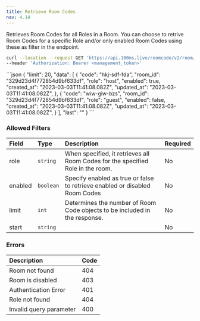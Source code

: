 ```yaml
---
title: Retrieve Room Codes
nav: 4.14
---
```


Retrieves Room Codes for all Roles in a Room. You can choose to retrive Room Codes for a specific Role and/or only enabled Room Codes using these as filter in the endpoint. 

<GetRequest title="https://api.100ms.live/roomcode/v2/room/<room_id>/" />
<Request id="req-comp-0">

```bash
curl --location --request GET 'https://api.100ms.live/roomcode/v2/room/<room_id>/' \
--header 'Authorization: Bearer <management_token>' 
```
</Request>
   
<ResponseBox id="resp-0" status="200 OK">
```json
{
    "limit": 20,
    "data": [
        {
            "code": "hkj-sdf-fda",
            "room_id": "329d23d4f772854d9bf633df",
            "role": "host",
            "enabled": true,
            "created_at": "2023-03-03T11:41:08.082Z",
            "updated_at": "2023-03-03T11:41:08.082Z",
    	},
    	{
    		"code": "wiw-giw-bzs",
    		"room_id": "329d23d4f772854d9bf633df",
    		"role": "guest",
    		"enabled": false,
    		"created_at": "2023-03-03T11:41:08.082Z",
    		"updated_at": "2023-03-03T11:41:08.082Z",
    	}
    ],
    "last": ""
}
```

</ResponseBox>    
 
### Allowed Filters  

| Field   | Type     | Description                                                           | Required |
| :----- | :------- | :----------------------------------------------------------------------- | :------- |
| role | `string` | When specified, it retrieves all Room Codes for the specified Role in the room. | No       |
| enabled | `boolean` | Specify enabled as true or false to retrieve enabled or disabled Room Codes | No       |
| limit | `int` | Determines the number of Room Code objects to be included in the response.  | No       |
| start | `string` |  | No       |


 ### Errors
 
 | Description | Code |
 | :--- | :--- |
 | Room not found | 404 |
 | Room is disabled | 403 |
 | Authentication Error | 401 |
 | Role not found | 404 |
 | Invalid query parameter | 400 |
